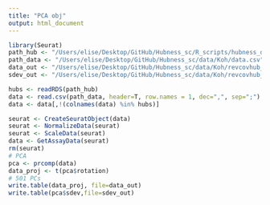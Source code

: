 ```yaml
---
title: "PCA obj"
output: html_document
---
```


```r
library(Seurat)
path_hub <- "/Users/elise/Desktop/GitHub/Hubness_sc/R_scripts/hubness_def/rev_cov/hubs_Koh.rds"
path_data <- "/Users/elise/Desktop/GitHub/Hubness_sc/data/Koh/data.csv"
data_out <- "/Users/elise/Desktop/GitHub/Hubness_sc/data/Koh/revcovhub_rm/revcov_pca_readyforhubness.txt"
sdev_out <- "/Users/elise/Desktop/GitHub/Hubness_sc/data/Koh/revcovhub_rm/revcov_pca_sdev.txt"
```

```r
hubs <- readRDS(path_hub)
data <- read.csv(path_data, header=T, row.names = 1, dec=",", sep=";")
data <- data[,!(colnames(data) %in% hubs)]
```

```r
seurat <- CreateSeuratObject(data)
seurat <- NormalizeData(seurat)
seurat <- ScaleData(seurat)
data <- GetAssayData(seurat)
rm(seurat)
# PCA
pca <- prcomp(data)
data_proj <- t(pca$rotation)
# 501 PCs
write.table(data_proj, file=data_out)
write.table(pca$sdev,file=sdev_out)
```
